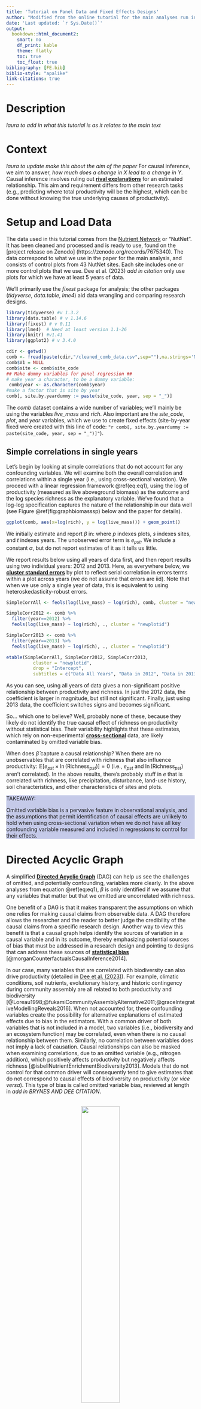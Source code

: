 ```yaml
---
title: 'Tutorial on Panel Data and Fixed Effects Designs'
author: "Modified from the online tutorial for the main analyses run in Dee et al. (2023) Nature Communications, originally written by Laura Dee and Chris Severen with data from the Nutrient Network"
date: 'Last updated: `r Sys.Date()`'
output:
  bookdown::html_document2:
    smart: no
    df_print: kable
    theme: flatly
    toc: true
    toc_float: true
bibliography: [FE.bib]
biblio-style: "apalike"
link-citations: true
---
```

<!-- ## internal notes for how to use markdown -->

<!-- points 1 and 2 are quite easy to deal using bookdown instead of markdown. To do so you juste have to replace the "output: html_document"  with "output: bookdown::html_document2" in the yaml section.  -->

<!-- -Then, you can make references to sections using \@ref(name-of-section) where name-of-section is the section title in downcase letters and with spaces replaced by ‘-‘.  -->
<!-- -You can make references to figures using \@ref(fig:block) where block is the name of the r block that has produces the figure. Table will also work using \@ref(table:tablename). -->
<!-- - For equations, you have to label the equations using (\#eqname) inside the \begin{equation} \end{equation} block and then use  \@ref(eq:eqname) in the text -->
<!-- - For colours, I don’t know an easy solution but you can use html code directly:  -->
<!-- <div style="color: red; »> -->
<!--         This is an R Markdown document.  -->
<!-- </div> -->
<!-- will print the sentence in red.  -->
<!-- Example for making links in the doc Causal inference involves ruling out [**rival explanations**](#rivalexplanation) for an estimated relationship.

# Glossary {-}
<a name="rivalexplanation">[rival explanations](#standard-approaches)</a>

: definition for rival explanation  -->

# Description 
*laura to add in what this tutorial is as it relates to the main text*

# Context

*laura to update make this about the aim of the paper* 
For causal inference, we aim to answer, *how much does a change in $X$ lead to a change in $Y$*. Causal inference involves ruling out [**rival explanations**](#rivalexplanations) for an estimated relationship. This aim and requirement differs from other research tasks (e.g., predicting where total productivity will be the highest, which can be done without knowing the true underlying causes of productivity).

# Setup and Load Data

The data used in this tutorial comes from the [Nutrient Network](https://nutnet.org/) or "NutNet". It has been cleaned and processed and is ready to use, found on the [project release on Zenodo] (https://zenodo.org/records/7675340). The data correspond to what we use in the paper for the main analysis, and consists of control plots from 43 NutNet sites. Each site includes one or more control plots that we use. Dee et al. (2023) *add in citation* only use plots for which we have at least 5 years of data. 

We'll primarily use the *fixest* package for analysis; the other packages (*tidyverse*, *data.table*, *lme4*) aid data wrangling and comparing research designs.
```r
library(tidyverse) #v 1.3.2
library(data.table) # v 1.14.6
library(fixest) # v 0.11
library(lme4)  # Need at least version 1.1-26
library(knitr) #v1.41
library(ggplot2) # v 3.4.0

cdir <- getwd()
comb <- fread(paste(cdir,"/cleaned_comb_data.csv",sep=""),na.strings='NA')
comb$V1 = NULL
comb$site <- comb$site_code
## Make dummy variables for panel regression ##
# make year a character, to be a dummy variable: 
 comb$year <- as.character(comb$year)
#make a factor that is site by year
comb[, site.by.yeardummy := paste(site_code, year, sep = "_")]

```

The *comb* dataset contains a wide number of variables; we'll mainly be using the variables *live_mass* and *rich*. Also important are the *site_code*, *plot*, and *year* variables, which we use to create fixed effects (site-by-year fixed were created with this line of code: `"r comb[, site.by.yeardummy := paste(site_code, year, sep = "_")]"`).


## Simple correlations in single years

Let's begin by looking at simple correlations that do not account for any confounding variables. We will examine both the overall correlation and correlations within a single year (i.e., using cross-sectional variation). We proceed with a linear regression framework \@ref(eq:eq1), using the log of productivity (measured as live aboveground biomass) as the outcome and the log species richness as the explanatory variable.  We've found that a log-log specification captures the nature of the relationship in our data well (see Figure \@ref(fig:graphbiomasssp) below and the paper for details).

```r
ggplot(comb, aes(x=log(rich), y = log(live_mass))) + geom_point()
```

We initially estimate and report $\beta$ in:
\begin{equation}
\ln(\text{Live Mass}_{pst}) = \alpha + \beta \ln(\text{Richness}_{pst}) + e_{pst}
(\#eq:eq1)
\end{equation}
where $p$ indexes plots, $s$ indexes sites, and $t$ indexes years. The unobserved error term is $e_{pst}$. We include a constant $\alpha$, but do not report estimates of it as it tells us little.

We report results below using all years of data first, and then report results using two individual years: 2012 and 2013. Here, as everywhere below, we [**cluster standard errors**](#clusterse) by plot to reflect serial correlation in errors terms within a plot across years (we do not assume that errors are iid). Note that when we use only a single year of data, this is equivalent to using heteroskedasticity-robust errors. 

```r
SimpleCorrAll <- feols(log(live_mass) ~ log(rich), comb, cluster = "newplotid") 

SimpleCorr2012 <- comb %>%
  filter(year==2012) %>%
  feols(log(live_mass) ~ log(rich), ., cluster = "newplotid") 

SimpleCorr2013 <- comb %>%
  filter(year==2013) %>%
  feols(log(live_mass) ~ log(rich), ., cluster = "newplotid") 

etable(SimpleCorrAll, SimpleCorr2012, SimpleCorr2013, 
          cluster = "newplotid", 
          drop = "Intercept", 
          subtitles = c("Data All Years", "Data in 2012", "Data in 2013"))  
```

As you can see, using all years of data gives a non-significant positive relationship between productivity and richness. In just the 2012 data, the coefficient is larger in magnitude, but still not significant. Finally, just using 2013 data, the coefficient switches signs and becomes significant. 

So... which one to believe? Well, probably none of these, because they likely do not identify the true causal effect of richness on productivity without statistical bias. Their variability highlights that these estimates, which rely on non-experimental [**cross-sectional**](#crosssectional) data, are likely contaminated by omitted variable bias.

When does $\hat{\beta}$ capture a causal relationship? When there are no unobservables that are correlated with richness that also influence productivity: $\mathbb{E}[e_{pst} \times \ln(\text{Richness}_{pst})]=0$ (i.e., $e_{pst}$ and $\ln(\text{Richness}_{pst})$ aren't correlated). In the above results, there's probably stuff in $e$ that is correlated with richness, like precipitation, disturbance, land-use history, soil characteristics, and other characteristics of sites and plots.

<div style="background-color: #c5cae9">
TAKEAWAY:

Omitted variable bias is a pervasive feature in observational analysis, and the assumptions that permit identification of causal effects are unlikely to hold when using cross-sectional variation when we do not have all key confounding variable measured and included in regressions to control for their effects.
</div>

# Directed Acyclic Graph 
A simplified [**Directed Acyclic Graph**](#dag) (DAG) can help us see the challenges of omitted, and potentially confounding, variables more clearly. In the above analyses from equation \@ref(eq:eq1), $\beta$ is only identified if we assume that any variables that matter but that we omitted are uncorrelated with richness. 

One benefit of a DAG is that it makes transparent the assumptions on which one relies for making causal claims from observable data. A DAG therefore allows the researcher and the reader to better judge the credibility of the causal claims from a specific research design. Another way to view this benefit is that a causal graph helps identify the sources of variation in a causal variable and in its outcome, thereby emphasizing potential sources of bias that must be addressed in a research design and pointing to designs that can address these sources of [**statistical bias**](#bias) [@morganCounterfactualsCausalInference2014].

In our case, many variables that are correlated with biodiversity can also drive productivity (detailed in [Dee et al. (2023)](https://www.nature.com/articles/s41467-023-37194-5)). For example, climatic conditions, soil nutrients, evolutionary history, and historic contingency during community assembly are all related to both productivity and biodiversity [@Loreau1998;@fukamiCommunityAssemblyAlternative2011;@graceIntegrativeModellingReveals2016]. When not accounted for, these confounding variables create the possibility for alternative explanations of estimated effects due to bias in the estimators.  With a common driver of both variables that is not included in a model, two variables (i.e., biodiversity and an ecosystem function) may be correlated, even when there is no causal relationship between them. Similarly, no correlation between variables does not imply a lack of causation. Causal relationships can also be masked when examining correlations, due to an omitted variable (e.g., nitrogen addition), which positively affects productivity but negatively affects richness [@isbellNutrientEnrichmentBiodiversity2013]. Models that do not control for that common driver will consequently tend to give estimates that do not correspond to causal effects of biodiversity on productivity (or *vice versa*). This type of bias is called omitted variable bias, reviewed at length in *add in BRYNES AND DEE CITATION*.

<center>
<br />
<img src="https://imgur.com/nNFnoL2.png" width="45%" />
<br />
</center>   

Figure 1, which is Figure 1B in *add in DEE CITATION*. 

## Multivariate Regression that adjusts for confounding variables

Of course, in the above correlations, we include plots in sites from across the world, implicitly comparing grasslands in warmer climates with those in cooler ones, or wetter with dryer, or Europe with the Americas. There are a lot of differences between these places! A common response to this problem is to try to measure these differences and include them in the model.
 
More generally, a common statistical design in ecology is to measure and control for confounding variables in multivariate regression.
In the causal inference literature, this is known as [**“conditioning on observables”**](#conditioning)  or Pearl’s [**back-door criteria**](#conditioning). Conditioning on observables is convenient but makes strong assumptions for causal inference, namely the [**“Selection on Observables” Assumption.**](#selectionobserv) Informally, this assumption implies that confounding variables that could introduce bias into a design are known and observable to the researcher. The bias they introduce into an estimator can be eliminated (controlled, blocked) by conditioning strategies, such as regression, matching, or stratification methods. To read more, see [@morganCounterfactualsCausalInference2014]. We can visualize this assumption by modifying our DAG, and using some examples in R:

<center>
<br />
<img src="https://i.imgur.com/s7w6Fhe.png" width="100%" />
<br />
</center>   

To explore the consequences of adding in covariates, we show the results of five models below. The first column repeats the first column from above. The second column adds in soil chemistry covariates, the third column instead adds weather covariates, and the fourth instead adds management variables plus habitat. The last columns adds in everything. For the purposes of this tutorial, we only show coefficient estimates for richness in the following table, even though the other terms are included in the model.

```r
SoilCovars <- feols(log(live_mass) ~ log(rich) +
                      pct_C + pct_N + ppm_P + ppm_K + ppm_Na + ppm_Mg + ppm_S + ppm_Na + ppm_Zn +  ppm_Mn +  ppm_Fe + ppm_Cu + ppm_B +
                      pH + PercentSand + PercentSilt + PercentClay, 
                    comb, cluster = "newplotid") 

WeatherCovars <- feols(log(live_mass) ~ log(rich) +
                         elevation + TEMP_VAR_v2 + MIN_TEMP_v2 + MAX_TEMP_v2 + TEMP_WET_Q_v2 + TEMP_DRY_Q_v2 + TEMP_WARM_Q_v2 + 
                         TEMP_COLD_Q_v2, 
                       comb, cluster = "newplotid") 

MgmtCovars <- feols(log(live_mass) ~ log(rich) +
                      as.factor(habitat) + managed + burned + grazed + anthropogenic, 
                    comb, cluster = "newplotid") 

AllCovars <- feols(log(live_mass) ~ log(rich) +
                     pct_C + pct_N + ppm_P + ppm_K + ppm_Na + ppm_Mg + ppm_S + ppm_Na + ppm_Zn +  ppm_Mn +  ppm_Fe + ppm_Cu + ppm_B +
                     pH + PercentSand + PercentSilt + PercentClay +
                     elevation + TEMP_VAR_v2 + MIN_TEMP_v2 + MAX_TEMP_v2 + TEMP_WET_Q_v2 + TEMP_DRY_Q_v2 + TEMP_WARM_Q_v2 +
                     TEMP_COLD_Q_v2 + as.factor(habitat) + managed + burned + grazed + anthropogenic, 
                   comb, cluster = "newplotid") 

etable(SimpleCorrAll, SoilCovars, WeatherCovars, MgmtCovars, AllCovars,
          cluster = "newplotid", 
          drop = "!rich", 
          subtitles = c("Data All Years", "+ Soil", "+ Weather", "+ Management", "+ All")) 
```

Estimates jump around depending on which covariates are used! This is likely a sign of some sort of omitted variables bias. Even though we consecutively explain more and more of the variation in the data, we are not necessarily any closer to a causal relationship.

There are a few other points to make about the above results that speak the practice of science. 

1.First, the number of observations changes based on which controls we use. Columns 2 and 5, where we only have 675 observations, might be on highly selected and not representative of the overall populations under study. A careful analysis could do any of a number of approaches to control for that, but far too often we just say ``This is what I have (all the) data for, so this what I estimate.'' It would be nice if there were a way to move forward even if we were unable to collect data on all the variables we wanted.

2.Second, and more perniciously, is specification hunting. What's to keep from only displaying results in columns 2 and 5 above, with no mention of the other results. P-hacking is something we should all be concerned about, but it's really easy to twiddle and play until one gets just the right set of results that agree with ones hypothesis.

3.Lastly, we assumed that all the covariates entered linearly and did not interact. What if what really matters is the interaction of nitrogen and precipitation? How do we capture that? We could include interactions and quadratics, or splines, but at some point, the number of covariates will exceed our sample size and nothing is identified.

<div style="background-color: #c5cae9">
TAKEAWAY: 

It is hard to assume the we observe and correctly control for all confounding variables when analyzing cross-sectional data
</div>

# Fixed Effects: Changing the Source of Variation

We now move on to the main course: Let's switch up where the **identification** comes from.

## Plot Fixed Effects

Let's ignore sites for a minute, and just think about the plots that lie in a single site. We're going to estimate the following model:
\begin{equation}
\ln(\text{Live Mass}_{pt}) = \beta \ln(\text{Richness}_{pt}) + \delta_p + \mu_t + e_{pt}
\end{equation}
where we've added the term $\delta_p$. This represents a vector of plot-specific fixed effect---a dummy variable for each plot. We also add time fixed effects ($\mu_t$, a dummy for each year) to control for the common differences to all plots in a year (in a site). We'll touch on that more later, but really, the *plot fixed effects are of greatest consequence*.

What does adding this vector of plot dummy variables do? Two big things. First, it controls for any and all time-invariant features of the plot, whether we observe them **or not**!!! To see this, imagine putting in a variable $x_p$ into the above equation linearly with the coefficient $\gamma$. We wouldn't actually be able to estimate $\gamma x_p$; it's already a component of $\delta_p$. Don't know what functional for you should use for $x_p$ or whether it should be interacted with another variable? That's fine, that's already included in $\delta_p$! We get a whole lot for the inclusion of this variable. Let's see our updated DAG: now we have removed confounding effects from plot-level attributes whether we can measure them or not! 
<center>
<br />
<img src="https://i.imgur.com/xJHFsrw.png" width="100%" />
<br />
</center>   

Second, and most importantly conceptually, is that we are no longer directly comparing different plots; we aren't using  cross-sectional variation any more. Instead, we are using variation in richness and productivity within the same plot *over time*. So, we're implicitly comparing a plot in year $t$ with this same plot in year $t+k$ for some $k$. Another way to see this is that we could write a very similar equation in differences (ignore the $\mu_t$ for a moment):
\begin{equation}
\left(\ln(\text{Live Mass}_{pt})-\ln(\text{Live Mass}_{pt-1}) \right)= \beta \left( \ln(\text{Richness}_{pt}) - \ln(\text{Richness}_{pt-1}) \right) + \left( e_{pt} - e_{pt-1}\right)
\end{equation}
Where did $\lambda_p$ go? Well, $\lambda_p-\lambda_p=0$, so we don't need it. (NB: We could also subtract the mean of each variable over time within each plot and arrive at a similar estimator. There are subtle differences between the two approaches that depend on the nature of the error terms $e$, but they draw on the same source of variation).

What do we have to assume for a causal interpretation? There are a couple of different assumptions we could choose; I think it's easiest to frame it like this: $\mathbb{E}[ (e_{pt} - e_{pt-1}) \times (\ln(\text{Richness}_{pt}) - \ln(\text{Richness}_{pt-1}))]=0$. That is, changes in richness are uncorrelated with *changes in* unobserved determinants of richness. Because time-invariant unobservable variables do not change, they are no longer a concern! Instead, we're concerned if movements in some unobserved factor could both be driving our outcome variable and be correlated with richness.

What's the cost? Well, there are a few to consider, but some really aren't much of a restriction:

1. We use to worry about computational issues. Instead of differencing, we could have including the additional fixed effects as regressors. Were this a large vector, computation could have become difficult. This is rarely a concern thanks to better computers and better techniques.

2. We need longitudinal (panel) data (or repeated cross sections in some special circumstances). This data is rarer but increasing in ecology, but with the growth in long-term ecological research sites, coordinated monitoring and experiments, this constraint will lessen.  

3. Our target treatment of interest has vary through time. Any interesting time-invariant factors have been removed from the equation (literally).

Figures \@ref(fig:graphrawvary) and \@ref(fig:graphdeplotFE) illustrate graphically what the plot fixed effects do to the outcome variable (productivity). Figures \@ref(fig:graphrawvary) is just the raw data, and shows log(live mass) in four plots split between two sites (at the Sedgwick Reserve [sedg.us] and at the Sevilleta LTER [sevi.us]). Sedgwick has higher productivity on average. The productivity at these sites also appear to be following different trajectories through time (e.g., note the dip in productivity at Sevilleta in 2009). The plot fixed effects remove the average productivity in each site, as shown in Figure \@ref(fig:graphdeplotFE). They do not remove site-and-year specific sources of confounding variation (e.g., if a more extreme drought happened at Sevilleta than at Sedgwick in 2009 affecting both productivity and richness); we turn to eliminating site and year specific confounding variables below in \@ref(fig:graphdeplotsiteyearFE).

```r
comb$site <- comb$site_code
comb$plot = as.factor(comb$plot)

comb[,dm.changerich:=changerich-mean(changerich, na.rm=T), by=.(site,year)]
comb[,dm.changelive_mass:=changelive_mass-mean(changelive_mass, na.rm=T), by=.(site,year)]

comb[,`:=`(log.rich=log(rich), log.live_mass=log(live_mass))]
comb[order(year), change.log.rich := log(rich)-shift(log(rich)), by =.(plot, site_code)]
comb[order(year), change.log.live_mass := log(live_mass)-shift(log(live_mass)), by =.(plot, site_code)]
comb[,dm.change.log.rich:=change.log.rich-mean(change.log.rich, na.rm=T), by=.(site,year)]
comb[,dm.change.log.live_mass:=change.log.live_mass-mean(change.log.live_mass, na.rm=T), by=.(site,year)]

comb[,singledm.log.live_mass:=log.live_mass-mean(log.live_mass, na.rm=T), by=.(site, plot)]
comb[,doubledm.log.live_mass:=singledm.log.live_mass-mean(singledm.log.live_mass, na.rm=T), by=.(site, year)]

```


```r
# plot raw variation - no fixed effects
ggplot(comb[(site=="sedg.us" & plot %in% c("1","17")) | (site=="sevi.us" & plot %in% c("8","12")),],
       aes(x=year, y=log.live_mass, group=plot, linetype=plot, color = site)) + 
  geom_line() +   scale_color_manual(values=c('#999999','#E69F00')) +
  ggtitle("Raw Variation in log(live biomass)") + 
  theme_bw() + 
  ylim(c(-1,7)) + labs(y = "log(Live biomass)") +  labs(x = "Year") + 
  theme(axis.title.y= element_text(size=14)) + theme(axis.title.x= element_text(size=14)) +
  theme(axis.text.y = element_text(size = 14)) 
```

```r

ggplot(comb[site=="sedg.us" & plot %in% c("1","17") | (site=="sevi.us" & plot %in% c("8","12")), ],
       aes(x=year, y=singledm.log.live_mass, group=plot, linetype=plot, color = site)) + 
  geom_line() +    scale_color_manual(values=c('#999999','#E69F00')) +
  ggtitle("Variation in log(live biomass) after removing plot fixed effects") + 
  theme_bw() + 
  ylim(c(-5,7)) + labs(y = "log(Live biomass)") +  labs(x = "Year") + 
  theme(axis.title.y= element_text(size=14)) + theme(axis.title.x= element_text(size=14)) +
  theme(axis.text.y = element_text(size = 14)) 
```

To the statistical model: We're first going to estimate the following equation site-by-site on the five sites with the largest number of observations (in terms of the number plot-years we observe; see Table S1). 
\begin{equation}
\ln(\text{Live Mass}_{pt}) = \beta \ln(\text{Richness}_{pt}) + \delta_p + \mu_t + e_{pt}
\end{equation}
The year fixed effects $\mu_t$ control for *time-varying* factors (observed or unobserved) that affect all plots at the site under consideration. For example, suppose 2007 was a particularly damp and rainy year at the site; $\mu_t$ controls for the average impact of that across all plots. 
Because what happens at one site in a year is probably very different from what happens at a different site in the same year, we estimate these separately for each site. This will make the point estimates for each site less precise (especially because we're clustering by plot), but this is just for illustration's sake.

```r
PlotFE_1 <- comb %>%
  filter(site_code=="cdcr.us") %>%
  feols(log(live_mass) ~ log(rich) | newplotid + year, ., cluster = "newplotid")

PlotFE_2 <- comb %>%
  filter(site_code=="cdpt.us") %>%
  feols(log(live_mass) ~ log(rich) | newplotid + year, ., cluster = "newplotid")

PlotFE_3 <- comb %>%
  filter(site_code=="koffler.ca") %>%
  feols(log(live_mass) ~ log(rich) | newplotid + year, ., cluster = "newplotid")

PlotFE_4 <- comb %>%
  filter(site_code=="sedg.us") %>%
  feols(log(live_mass) ~ log(rich) | newplotid + year, ., cluster = "newplotid")

PlotFE_5 <- comb %>%
  filter(site_code=="sier.us") %>%
  feols(log(live_mass) ~ log(rich) | newplotid + year, ., cluster = "newplotid")

etable(SimpleCorrAll, PlotFE_1, PlotFE_2, PlotFE_3, PlotFE_4, PlotFE_5,
          cluster = "newplotid", 
          drop = "!rich", 
          subtitles = c("Data All Years","US - CDCR", "US - CDPT", "CA - Koffler", "US - SEDG", "US - SIER" )) 
```

We again show the bivariate correlation on all sites first (SimpleCorrAll), and then the estimate for each site. **Whoa!** Now we're getting some negative coefficients (though mostly insignificant due to smaller effective sample sizes). We're controlling for lots and lots of things that we couldn't control for before, either because we didn't think to include them or we couldn't collect data on them. The R-squared values confirm that this is the case; we're generally explaining much more of the data than before (but note: R-squared values are NOT important for causal interpretations generally). *Note that, with the plot fixed effects, we do not have much statistical power estimating sites individually.*


<div style="background-color: #c5cae9">
TAKEAWAY: 

Using unit fixed effects in panel data shifts the identifying variation from across units to within units over time.
</div>

## Bringing it all Together with Site-by-Year Fixed Effects

We now combine all sites together to give us more statistical power to detect effects. We do want to account for the fact that different sites experience different conditions in different years.
To do so in a flexible way, we include site-by-year fixed effects, $\mu_{st}$. 
\begin{equation}
\ln(\text{Live Mass}_{pst}) = \beta \ln(\text{Richness}_{pst}) + \delta_p + \delta_{st} +  e_{pst}
\end{equation}
These additional fixed effects control for all time-varying effects that impact the site as whole (i.e., that apply to all the plots equally). Thus, they capture the first order effects of weather, among other factors that could shift outcomes for the site as whole. This gives us sufficient power to conduct conservative inference on our estimated average treatment effect.


To get a sense for what these site-by-year effects do, first recall Figure \@ref(fig:graphdeplotFE). Plots that are in the same site seem to have similar movements in productivity over time, even after controlling for plot fixed effects. The site-by-year fixed effects remove the average of everything that happens across the site in the data in a year (e.g., a drought at a site). Figure \@ref(fig:graphdeplotsiteyearFE) removes this variation; see how the big drop in Sevilleta live mass in 2009 is much less Figure in \@ref(fig:graphdeplotsiteyearFE).


```r
comb[,doubledm.log.live_mass:=singledm.log.live_mass-mean(singledm.log.live_mass, na.rm=T), by=.(site, year)]
```

```r
sitebyyear = ggplot(comb[site=="sedg.us" & plot %in% c("1","17") | (site=="sevi.us" & plot %in% c("8","12")),],
       aes(x=year, y=doubledm.log.live_mass, group=plot, linetype=plot, color = site)) + 
  geom_line() +   scale_color_manual(values=c('#999999','#E69F00')) +
  ggtitle("Variation in log(live biomass) after removing plot fixed and site by year effects") +
  theme_bw() +  
  ylim(c(-5,7)) 

sitebyyear +
  labs(y = "log(Live biomass)") +  labs(x = "Year") + 
   theme(axis.title.y= element_text(size=14)) + theme(axis.title.x= element_text(size=14)) +
  theme(axis.text.y = element_text(size = 14)) 
```



To provide confidence that the results are robust, we will also include a couple of time-varying controls, evenness and lagged richness. NB: To make sure we don't drop locations with values of zero evenness, we use the inverse hyperbolic sine instead of the natural log. Note that we don't need to worry about that for productivity or richness because they never take a zero value.
```r

ihs <- function(x) {
  y <- log(x+sqrt(x^2 + 1))
}


MainMod_Rich     <- feols(log(live_mass) ~ log(rich)  | newplotid + site.by.yeardummy, comb) 
MainMod_RichEven <- feols(log(live_mass) ~ log(rich) + ihs(even) | newplotid + site.by.yeardummy, comb) 
MainMod_RichLag  <- feols(log(live_mass) ~ log(rich) + log(laggedrich) | newplotid + site.by.yeardummy, comb) 
MainMod_RichEvenLag <- feols(log(live_mass) ~ log(rich) + log(laggedrich) + ihs(even) | newplotid + site.by.yeardummy, comb)

etable(MainMod_Rich, MainMod_RichEven, MainMod_RichLag, MainMod_RichEvenLag,
          cluster = "newplotid")

```

As you can see, estimate on log richness are relatively stable across different specifications. Of special note: the coefficient on lagged richness (richness from the year before) is small and insignificant, given us confidence that our results reflect *contemporaneous* movement in richness, and not some factor that is also correlated with last year's richness.

<div style="background-color: #c5cae9">
TAKEAWAY: 

Fixed effects can alter the research design and control for a wide variety of potentially confounding factors!
</div>

Our updated DAG, including both plot and site-by-year fixed effects, show that we can control more flexibly for a broader set of confounding variables in space and time -- critically, whether they are measured or not! 
<center>
<br />
<img src="https://i.imgur.com/pf8QmGi.png" width="100%" />
<br />
</center>   

# Graphical Depictions of Fixed Effects

Using simple plots of the relationships between richness and productivity (as log of richness and log of live mass), we can see the relationships shift from positive to negative as we add in fixed effects. 

Figure \@ref(fig:RawBivariate) just shows the raw bivariate correlation, and is somewhat positive. Notice the range of variation across productivity and richness.

```r
# Cross-sectional analog - ignoring fixed effects and any other covariates
comb[,`:=`(log.rich=log(rich), log.live_mass=log(live_mass))]
ggplot(comb[!is.na(log.rich) & !is.na(log.live_mass),], 
       aes(x=log.rich, 
           y=log.live_mass)) + 
  geom_smooth(method="lm", se=T) + labs(y = "log(Live biomass)") + labs(x = "log(Richness)") + 
  theme_bw() +
  geom_point()
```

Figure \@ref(fig:plotFixedEffects) shows the relationship conditional on plot fixed effects. Note that this collapses the range of variation substantially. Recall that the plot fixed effects remove factors that are time-invariant and plot-specific. However, this graph still reflects the variation in sites across years.

```r
# Plot FE only
# We'll also do (double) demeaning of logged values to mimic 
# what's done in log-log model
comb[order(year), change.log.rich := log(rich)-shift(log(rich)), by =.(plot, site_code)]
comb[order(year), change.log.live_mass := log(live_mass)-shift(log(live_mass)), by =.(plot, site_code)]

ggplot(comb[!is.na(change.log.rich) & !is.na(change.log.live_mass),], 
       aes(x=change.log.rich, 
           y=change.log.live_mass)) + labs(y = "log(Live biomass)") + labs(x = "log(Richness)") + 
  geom_smooth(method="lm", se=F) + 
  theme_bw() +
  geom_point()
```

Figure \@ref(fig:siteyrplotFixedEffects) continues to control for plot fixed effects, but also removes site-by-year variation via site-by-year fixed effects. This shifts the variation negative as factors that are common to sites within years no longer confound the relationship.

```r
comb[,dm.changerich:=changerich-mean(changerich, na.rm=T), by=.(site,year)]
comb[,dm.changelive_mass:=changelive_mass-mean(changelive_mass, na.rm=T), by=.(site,year)]
comb[,dm.change.log.rich:=change.log.rich-mean(change.log.rich, na.rm=T), by=.(site,year)]
comb[,dm.change.log.live_mass:=change.log.live_mass-mean(change.log.live_mass, na.rm=T), by=.(site,year)]

# Panel analog (plot FE and site-year effects)
ggplot(comb[!is.na(dm.change.log.rich) & !is.na(dm.change.log.live_mass),], 
       aes(x=dm.change.log.rich, 
           y=dm.change.log.live_mass)) + labs(y = "log(Live biomass)") + labs(x = "log(Richness)") + 
  geom_smooth(method="lm", se=F) +
  theme_bw() +
  geom_point()

```


# Random Effects Don't Usually Cut It... 

Researchers sometimes turn to random effects models to attempt to deal with confounding variables or *unobserved heterogeneity*. While random effects models have a number of useful properties (reviewed in @bell2019fixed), they **do not solve endogeneity problems** on their own (see [@wooldridge2010econometric;@wooldridge2015introductory;@larsen2019causal]). Any variable that is omitted from a random effects model is implicitly assumed to either have no effect on productivity or to be uncorrelated with explanatory variables. So, random effects on their own don't really buy us anything more than conditioning on observables in terms of establishing causality. 

*ADD IN REFERENCE TO the original tutorial and BRYNES AND DEE FOR PEOPLE TO SEE AND CUT THE REST*


# Glossary

<a name="bias">[Bias and Hidden Bias](#crosssectinalback)</a>

: Bias is a property of an estimator of a causal effect: it captures the difference between the estimator's expected value and the true value of the causal effect being estimated [@wooldridge2015introductory]. The phrase "hidden bias" (also called "unobserved heterogeneity") is often used to describe the potential sources of bias in a study design (e.g., an omitted third variable that affects both biodiversity and productivity). Hidden bias is thus a rival explanation for detecting or failing to detect a correlation between a purported causal variable and its outcome using observable data [@ferraro2014advances].  The goal of causal analysis is to choose data and a design so that an actual causal effect would be visibly different from the most plausible hidden biases. Note: sampling variability ("noise") is different from hidden bias; sampling variability is not a source of bias. Reviewed in  [@larsen2019causal] for ecologists.

<a name="clusterse">[Cluster standard errors](#clusterseback)</a>

: Standard errors that are robust to arbitrary correlation and heteroskedasticity within groups ("cluster"). A standard tool for inference with panel data. See [@wooldridge2010econometric] and [@Cameron2015].

<a name="conditioning">[Conditioning on Observables](#selectionobservback)</a>

: Typically used as a synonym for "controlling" for, i.e., a model that conditions on set of observables typically means that it has included those observables linearly as control variables.


<a name="confounders">Confounding Variables (or "confounders")</a>

: In this study, we use the term "confounding variable" to describe variables that are systematically correlated with the causal variable (e.g., biodiversity) and the outcome variable (e.g., productivity), and thus can mask or mimic a causal effect. Confounding variables are a potential source of bias in a **non-experimental** study design.

<a name="crosssectional">[Cross-sectional Data](#crosssectinalback)</a>

: Data without repeated measures taken from a sample. Instead, one measure is taken from each unit of analysis (e.g., plot). For example, analyses of the effect of biodiversity on productivity in cross-sectional data have only one observation per plot. It is is hard to assume the we observe and correctly control for all confounding variables when analyzing cross-sectional data. 

<a name="dag">[Direct Acyclic Graph](#dagback)</a>

: Generally, a directed graph (a network with connections in which the direction of flow matters) with no directed cycles (no repeating loops). When working with observational data, a tool used to understand potential confoudning pathways, see e.g., [this tutorial](https://imai.fas.harvard.edu/teaching/files/DAG.pdf).

<a name="endogeneity">[Endogeniety](#endogeneityback)</a>

: Broadly, situations in which the variable of interest is correlated with the error term. The goal of causal analysis using observational data is typically to reduce or remove endogeneity. See [@wooldridge2015introductory]; reviewed in [@larsen2019causal] and [@kendall2015statistical] for ecologists, also
[this video](https://www.youtube.com/watch?v=_sRlvKws7F8)

<a name="errors">Errors versus Residuals</a>:

: The error term is part of the *true* data generating process. In contrast, residuals are the difference between the regression line and the observed data points. Residuals cannot be used to assess potential bias in an estimation procedure. 

<a name="identification">Identification</a>

: Formally, a parameter is point identified if it can be uniquely determined from data (usually via a research design). Commonly used to denote whether an estimator of a parameter converges in probability to the value the researcher is seeking; e.g., "Under these three assumptions, $\beta$ is identified" (meaning it reflects the the value of interest, like a causal effect). See [@larsen2019causal] for a review for ecologists 

<a name="instrumental">Instrumental Variable</a>

: This term is defined in in Figure 1B as variable Z, a variable that affects the treatment variable (in our study, “species richness”) but has no direct effect on the outcome variable (in our study, “above-ground biomass”) except through its effect on the treatment. In a randomized experiment, the instrumental variable is the randomization procedure. To read more, see [@imbens2014instrumental;@kendall2015statistical] and our SM. 

<a name="panel">Panel Data</a>

: Panel data are longitudinal data comprising repeated measures taken from a sample of cases (e.g., plots, sites, regions). Such data are also sometimes referred to as longitudinal multilevel data. See our SM section S3 for more detail on this panel data. For an excellent introduction to approaches using panel data, see [@angrist2008mostly].

<a name="rivalexplanations">[Rival Explanations](#rivalexplanationsback)</a>

: Alternative narratives that can explain estimated relationships but that do not violate identification. 

<a name = "selectionobserv">[Selection on Observables" Assumption](#selectionobservback)</a>

: Informally, this assumption implies that confounding variables that could introduce bias into a design are known and observable to the researcher. The bias they introduce into an estimator can thus be eliminated (controlled, blocked) by conditioning strategies, such as regression, matching or stratification methods. To read more, see [@morganCounterfactualsCausalInference2014].







# References

<div id="refs"></div>


